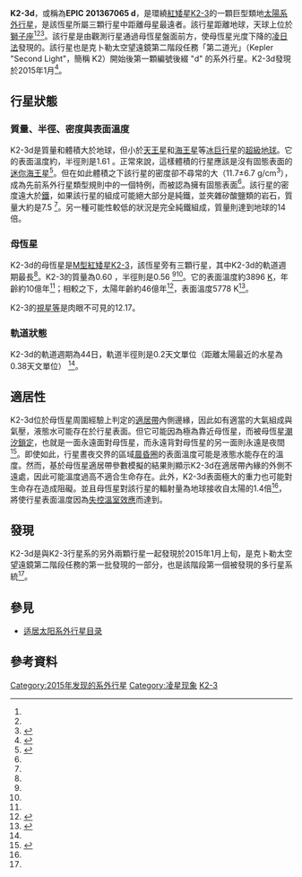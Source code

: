 {{Planetbox begin
| name=K2-3d
}}
{{Planetbox image
| image = Exoplanet Size Comparison K2-3d.png
| caption = K2-3d（右）與地球體積比較
}}
{{Planetbox star
| star = [[K2-3|K2-3]] 
| constell=[[獅子座|獅子座]]
| RA = {{RA|11|29|20.39}} <ref name=NasaExoplanetArchive>{{cite web
 | url=http://exoplanetarchive.ipac.caltech.edu/cgi-bin/DisplayOverview/nph-DisplayOverview?objname=K2-3+d&type=CONFIRMED_PLANET
 | title=K2-3 d CONFIRMED PLANET OVERVIEW PAGE
 | work=NASA Exoplanet Archive
 | accessdate=2015-10-17
 | archive-date=2019-05-22
 | archive-url=https://web.archive.org/web/20190522044029/https://exoplanetarchive.ipac.caltech.edu/cgi-bin/DisplayOverview/nph-DisplayOverview?objname=K2-3+d&type=CONFIRMED_PLANET
 | dead-url=no
 }}</ref>
| DEC= {{DEC|-01|27|17.2}}<ref name=NasaExoplanetArchive/>
| dist_ly = 137 (± 6.5)
| dist_pc = 42 (± 2)<ref name=NasaExoplanetArchive/> 
| class = M0V
| app_mag = 
| mass = 0.612 (± 0.086)<ref name=NasaExoplanetArchive/>
| radius = 0.553 (± 0.041)<ref name=NasaExoplanetArchive/>
| temperature = 3896<ref name=exoplanet/>
| metallicity = −0.32 (± 0.13)<ref name=exoplanet/>
| age = <1<ref name=exoplanet/>
}}
{{Planetbox character
| mass_earth = 7.50 (± 3.00)<ref name=NasaExoplanetArchive/>
| radius_earth = 1.61 (±0.20)<ref name=NasaExoplanetArchive/>
| stellar_flux = 1.46
| density_cgs = 11.7 (±6.7)<ref name=NasaExoplanetArchive/>
| temperature = {{convert|300|K|C}}
}}
{{Planetbox orbit
| period = 44.5705 (± 0.0059)<ref name=NasaExoplanetArchive/>
| orbital velocity =
| semimajor = 0.2086 (± 0.0100)<ref name=NasaExoplanetArchive/>
| eccentricity = 0.045 (± 0.045)<ref name=NasaExoplanetArchive/>
| inclination = 89.79 (± 0.15)<ref name=NasaExoplanetArchive/>
}}
{{Planetbox discovery
| discovery_date = 2015年
| discovery_site = [[克卜勒太空望遠鏡|克卜勒太空望遠鏡]]
| discovery_method = 凌日法
| detection_methods = 
| discovery_status = 確認
}}
{{Planetbox reference
| star = K2-3
| planet = d
}}
{{Planetbox end}}
'''K2-3d'''，或稱為'''EPIC 201367065 d'''，是環繞[[紅矮星|紅矮星]][[K2-3|K2-3]]的一顆巨型類地[[太陽系外行星|太陽系外行星]]，是該恆星所屬三顆行星中距離母星最遠者。該行星距離地球{{convert|137|ly|pc}}，天球上位於[[獅子座|獅子座]]<ref name=NasaExoplanetArchive/><ref name=NasaExoplanetArchive/><ref name=exoplanet>{{cite web|url=http://exoplanet.eu/catalog/K2-3_d/|title=The Extrasolar Planet Encyclopaedia — K2-3 d|publisher=|accessdate=2016-08-17|archive-date=2018-10-02|archive-url=https://web.archive.org/web/20181002135525/http://exoplanet.eu/catalog/k2-3_d/|dead-url=no}}</ref>。該行星是由觀測行星通過母恆星盤面前方，使母恆星光度下降的[[凌日法|凌日法]]發現的。該行星也是克卜勒太空望遠鏡第二階段任務「第二道光」（Kepler "Second Light"，簡稱 K2）開始後第一顆編號後綴 "d" 的系外行星。K2-3d發現於2015年1月<ref name=Crossfield>{{cite arXiv|arxiv=1501.03798|title=A NEARBY M STAR WITH THREE TRANSITING SUPER-EARTHS DISCOVERED BY K2|last=Crossfield | first=Ian J. M.|display-authors=etal|date=16 January 2015}}</ref>。

==行星狀態==
===質量、半徑、密度與表面溫度===
K2-3d是質量和體積大於地球，但小於[[天王星|天王星]]和[[海王星|海王星]]等[[冰巨行星|冰巨行星]]的[[超級地球|超級地球]]。它的表面溫度約{{convert|280|K|C}}，半徑則是1.61 [[地球半徑|{{Earth radius}}]]。正常來說，這樣體積的行星應該是沒有固態表面的[[迷你海王星|迷你海王星]]<ref>{{cite web|url=https://astrobites.org/2014/07/31/most-1-6-earth-radius-planets-are-not-rocky/|title=Most 1.6 Earth-radius planets are not rocky|date=31 July 2014|publisher=|accessdate=2016-08-17|archive-date=2020-10-21|archive-url=https://web.archive.org/web/20201021165520/https://astrobites.org/2014/07/31/most-1-6-earth-radius-planets-are-not-rocky/|dead-url=no}}</ref>。但在如此體積之下該行星的密度卻不尋常的大（11.7±6.7 g/cm<sup>3</sup>），成為先前系外行星類型規則中的一個特例，而被認為擁有固態表面<ref name=NasaExoplanetArchive/>。該行星的密度遠大於[[鐵|鐵]]，如果該行星的組成可能絕大部分是純鐵，並夾雜矽酸鹽類的岩石，質量大約是7.5 [[地球質量|{{Earth mass}}]]<ref name=NasaExoplanetArchive/>。另一種可能性較低的狀況是完全純鐵組成，質量則達到地球的14倍。

===母恆星===
K2-3d的母恆星是[[恆星光譜|M型]][[紅矮星|紅矮星]][[K2-3|K2-3]]，該恆星旁有三顆行星，其中K2-3d的軌道週期最長<ref name=Crossfield/>。K2-3的質量為0.60 [[太陽質量|{{solar mass}}]]，半徑則是0.56 [[太陽半徑|{{solar radius}}]]<ref name=exoplanet/><ref name=Crossfield/>。它的表面溫度約3896 [[开尔文|K]]，年齡約10億年<ref name=exoplanet/>；相較之下，太陽年齡約46億年<ref>{{cite web |url=http://www.universetoday.com/18237/how-old-is-the-sun/ |title=How Old is the Sun? |author=Fraser Cain |date=16 September 2008 |work= |publisher=Universe Today |accessdate=19 February 2011 |archive-date=2010-08-18 |archive-url=https://web.archive.org/web/20100818191941/http://www.universetoday.com/18237/how-old-is-the-sun/ |dead-url=no }}</ref>，表面溫度5778 K<ref>{{cite web |url=http://www.universetoday.com/18092/temperature-of-the-sun/ |title=Temperature of the Sun |author=Fraser Cain |date=15 September 2008 |work= |publisher=Universe Today |accessdate=19 February 2011 |archive-date=2010-08-29 |archive-url=https://web.archive.org/web/20100829025937/http://www.universetoday.com/18092/temperature-of-the-sun/ |dead-url=no }}</ref>。

K2-3的[[視星等|視星等]]是肉眼不可見的12.17。

===軌道狀態===
K2-3d的軌道週期為44日，軌道半徑則是0.2天文單位（距離太陽最近的水星為0.38天文單位） <ref name=exoplanet/>。

== 適居性 ==
K2-3d位於母恆星周圍經驗上判定的[[適居帶|適居帶]]內側邊緣，因此如有適當的大氣組成與氣壓，液態水可能存在於行星表面。但它可能因為極為靠近母恆星，而被母恆星[[潮汐鎖定|潮汐鎖定]]，也就是一面永遠面對母恆星，而永遠背對母恆星的另一面則永遠是夜間<ref>{{Cite web |url=http://www.hpcf.upr.edu/~abel/phl/hec_plots/hec_orbit/hec_orbit_K2-3_d.png |title=K2-3d (M-Warn Terran) |accessdate=2016-08-17 |archive-date=2019-08-09 |archive-url=https://web.archive.org/web/20190809080625/http://www.hpcf.upr.edu/~abel/phl/hec_plots/hec_orbit/hec_orbit_K2-3_d.png |dead-url=no }}</ref>。即使如此，行星晝夜交界的區域[[晨昏圈|晨昏圈]]的表面溫度可能是液態水能存在的溫度。然而，基於母恆星適居帶參數模擬的結果則顯示K2-3d在適居帶內緣的外側不遠處，因此可能溫度過高不適合生命存在。此外，K2-3d表面極大的重力也可能對生命存在造成阻礙。並且母恆星對該行星的輻射量為地球接收自太陽的1.4倍<ref name=Crossfield/>，將使行星表面溫度因為[[失控溫室效應|失控溫室效應]]而達到{{convert|400–500|K|C}}。 

== 發現 ==
K2-3d是與K2-3行星系的另外兩顆行星一起發現於2015年1月上旬，是克卜勒太空望遠鏡第二階段任務的第一批發現的一部分，也是該階段第一個被發現的多行星系統<ref name=Crossfield/>。

== 參見 ==
* [[适居太阳系外行星目录|适居太阳系外行星目录]]

==參考資料==
{{reflist}}

{{Sky|11|29|20.39|-|01|27|17.2}}

[[Category:2015年发现的系外行星|Category:2015年发现的系外行星]]
[[Category:凌星现象|Category:凌星现象]]
[[Category:克卜勒太空望遠鏡發現的系外行星|K2-3]]